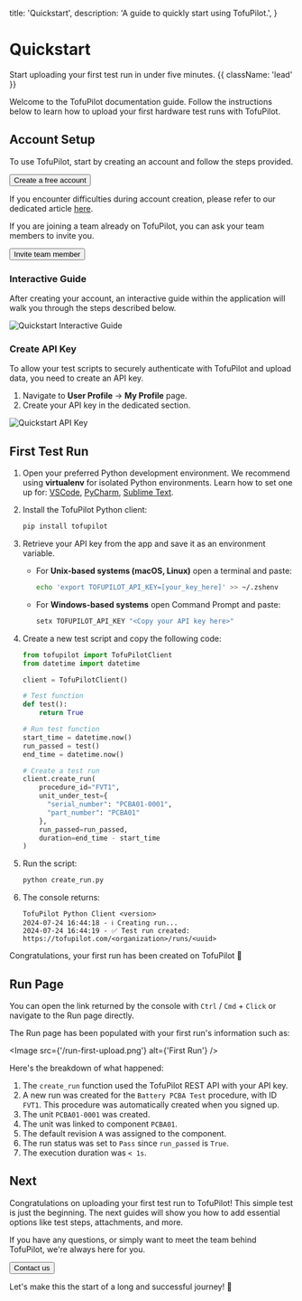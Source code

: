 
  title: 'Quickstart',
  description: 'A guide to quickly start using TofuPilot.',
}

<HeroPattern />

# Quickstart

Start uploading your first test run in under five minutes. {{ className: 'lead' }}

Welcome to the TofuPilot documentation guide. Follow the instructions below to learn how to upload your first hardware test runs with TofuPilot.

## Account Setup

To use TofuPilot, start by creating an account and follow the steps provided.

<div className="not-prose">
  <Button
    href="https://www.tofupilot.com/auth/signup"
    variant="text"
    arrow="right"
    target="_blank"
    rel="noopener"
  >
    Create a free account
  </Button>
</div>

If you encounter difficulties during account creation, please refer to our dedicated article [here](/user-management#sign-up).

If you are joining a team already on TofuPilot, you can ask your team members to invite you.

<div className="not-prose">
  <Button href="/user-management#invite-user" variant="text" arrow="right">
    Invite team member
  </Button>
</div>

### Interactive Guide

After creating your account, an interactive guide within the application will walk you through the steps described below.

<Image src="/quickstart-interactive.png" alt="Quickstart Interactive Guide" />

### Create API Key

To allow your test scripts to securely authenticate with TofuPilot and upload data, you need to create an API key.

1. Navigate to **User Profile** → **My Profile** page.
2. Create your API key in the dedicated section.

<Image src="/quickstart-api-key.png" alt="Quickstart API Key" />

## First Test Run

1. Open your preferred Python development environment. We recommend using **virtualenv** for isolated Python environments. Learn how to set one up for:
   [VSCode](https://code.visualstudio.com/docs/python/environments#_virtual-environments),
   [PyCharm](https://www.jetbrains.com/help/pycharm/creating-virtual-environment.html),
   [Sublime Text](https://packagecontrol.io/packages/Virtualenv).

2. Install the TofuPilot Python client:

   ```bash
   pip install tofupilot
   ```

3. Retrieve your API key from the app and save it as an environment variable.

   - For **Unix-based systems (macOS, Linux)** open a terminal and paste:
     ```bash
     echo 'export TOFUPILOT_API_KEY=[your_key_here]' >> ~/.zshenv
     ```
   - For **Windows-based systems** open Command Prompt and paste:
     ```cmd
     setx TOFUPILOT_API_KEY "<Copy your API key here>"
     ```

4. Create a new test script and copy the following code:

   ```python {{ title: 'create_run.py'}}
   from tofupilot import TofuPilotClient
   from datetime import datetime

   client = TofuPilotClient()

   # Test function
   def test():
       return True

   # Run test function
   start_time = datetime.now()
   run_passed = test()
   end_time = datetime.now()

   # Create a test run
   client.create_run(
       procedure_id="FVT1",
       unit_under_test={
         "serial_number": "PCBA01-0001",
         "part_number": "PCBA01"
       },
       run_passed=run_passed,
       duration=end_time - start_time
   )
   ```

5. Run the script:

   ```bash
   python create_run.py
   ```

6. The console returns:
   ```plaintext
   TofuPilot Python Client <version>
   2024-07-24 16:44:18 - ℹ️ Creating run...
   2024-07-24 16:44:19 - ✅ Test run created: https://tofupilot.com/<organization>/runs/<uuid>
   ```

Congratulations, your first run has been created on TofuPilot 🎉

## Run Page

You can open the link returned by the console with `Ctrl` / `Cmd` + `Click` or navigate to the Run page directly.

The Run page has been populated with your first run's information such as:

<Image src={'/run-first-upload.png'} alt={'First Run'} />

Here's the breakdown of what happened:

1. The `create_run` function used the TofuPilot REST API with your API key.
2. A new run was created for the `Battery PCBA Test` procedure, with ID `FVT1`. This procedure was automatically created when you signed up.
3. The unit `PCBA01-0001` was created.
4. The unit was linked to component `PCBA01`.
5. The default revision `A` was assigned to the component.
6. The run status was set to `Pass` since `run_passed` is `True`.
7. The execution duration was `< 1s`.

## Next

Congratulations on uploading your first test run to TofuPilot! This simple test is just the beginning. The next guides will show you how to add essential options like test steps, attachments, and more.

If you have any questions, or simply want to meet the team behind TofuPilot, we're always here for you.

<div className="not-prose">
  <Button href="/support/contact" variant="text" arrow="right">
    Contact us
  </Button>
</div>

Let's make this the start of a long and successful journey! 🙂
